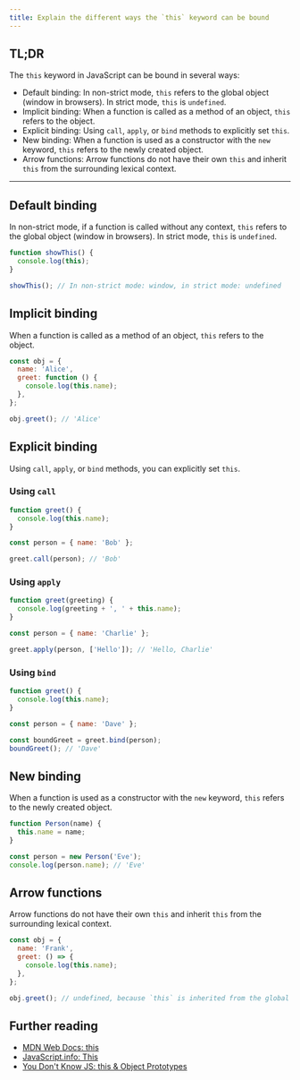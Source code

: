 ```yaml
---
title: Explain the different ways the `this` keyword can be bound
---
```


## TL;DR

The `this` keyword in JavaScript can be bound in several ways:

- Default binding: In non-strict mode, `this` refers to the global object (window in browsers). In strict mode, `this` is `undefined`.
- Implicit binding: When a function is called as a method of an object, `this` refers to the object.
- Explicit binding: Using `call`, `apply`, or `bind` methods to explicitly set `this`.
- New binding: When a function is used as a constructor with the `new` keyword, `this` refers to the newly created object.
- Arrow functions: Arrow functions do not have their own `this` and inherit `this` from the surrounding lexical context.

---

## Default binding

In non-strict mode, if a function is called without any context, `this` refers to the global object (window in browsers). In strict mode, `this` is `undefined`.

```js
function showThis() {
  console.log(this);
}

showThis(); // In non-strict mode: window, in strict mode: undefined
```

## Implicit binding

When a function is called as a method of an object, `this` refers to the object.

```js
const obj = {
  name: 'Alice',
  greet: function () {
    console.log(this.name);
  },
};

obj.greet(); // 'Alice'
```

## Explicit binding

Using `call`, `apply`, or `bind` methods, you can explicitly set `this`.

### Using `call`

```js
function greet() {
  console.log(this.name);
}

const person = { name: 'Bob' };

greet.call(person); // 'Bob'
```

### Using `apply`

```js
function greet(greeting) {
  console.log(greeting + ', ' + this.name);
}

const person = { name: 'Charlie' };

greet.apply(person, ['Hello']); // 'Hello, Charlie'
```

### Using `bind`

```js
function greet() {
  console.log(this.name);
}

const person = { name: 'Dave' };

const boundGreet = greet.bind(person);
boundGreet(); // 'Dave'
```

## New binding

When a function is used as a constructor with the `new` keyword, `this` refers to the newly created object.

```js
function Person(name) {
  this.name = name;
}

const person = new Person('Eve');
console.log(person.name); // 'Eve'
```

## Arrow functions

Arrow functions do not have their own `this` and inherit `this` from the surrounding lexical context.

```js
const obj = {
  name: 'Frank',
  greet: () => {
    console.log(this.name);
  },
};

obj.greet(); // undefined, because `this` is inherited from the global scope
```

## Further reading

- [MDN Web Docs: this](https://developer.mozilla.org/en-US/docs/Web/JavaScript/Reference/Operators/this)
- [JavaScript.info: This](https://javascript.info/this)
- [You Don't Know JS: this & Object Prototypes](https://github.com/getify/You-Dont-Know-JS/tree/2nd-ed/this%20%26%20object%20prototypes)
